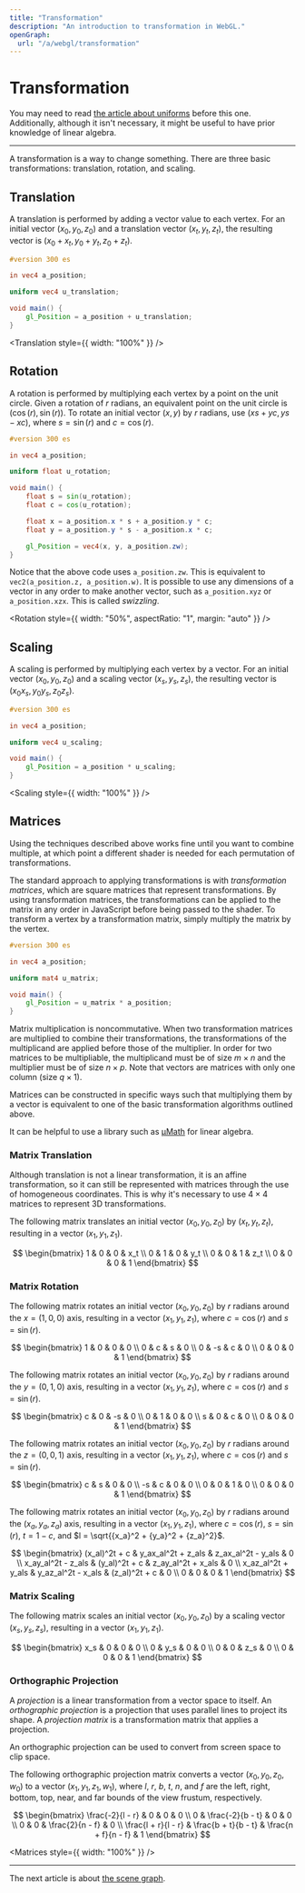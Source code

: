 ```yaml
---
title: "Transformation"
description: "An introduction to transformation in WebGL."
openGraph:
  url: "/a/webgl/transformation"
---
```



# Transformation

You may need to read [the article about uniforms](/a/webgl/uniforms) before this one. Additionally, although it isn't necessary, it might be useful to have prior knowledge of linear algebra.

---

A transformation is a way to change something. There are three basic transformations: translation, rotation, and scaling.

## Translation

A translation is performed by adding a vector value to each vertex. For an initial vector $(x_0, y_0, z_0)$ and a translation vector $(x_t, y_t, z_t)$, the resulting vector is $(x_0 + x_t, y_0 + y_t, z_0 + z_t)$.

```glsl
#version 300 es

in vec4 a_position;

uniform vec4 u_translation;

void main() {
	gl_Position = a_position + u_translation;
}
```

<Translation style={{ width: "100%" }} />

## Rotation

A rotation is performed by multiplying each vertex by a point on the unit circle. Given a rotation of $r$ radians, an equivalent point on the unit circle is $(\cos(r), \sin(r))$. To rotate an initial vector $(x, y)$ by $r$ radians, use $(xs + yc, ys - xc)$, where $s = \sin(r)$ and $c = \cos(r)$.

```glsl
#version 300 es

in vec4 a_position;

uniform float u_rotation;

void main() {
	float s = sin(u_rotation);
	float c = cos(u_rotation);

	float x = a_position.x * s + a_position.y * c;
	float y = a_position.y * s - a_position.x * c;

	gl_Position = vec4(x, y, a_position.zw);
}
```

Notice that the above code uses `a_position.zw`. This is equivalent to `vec2(a_position.z, a_position.w)`. It is possible to use any dimensions of a vector in any order to make another vector, such as `a_position.xyz` or `a_position.xzx`. This is called _swizzling_.

<Rotation style={{ width: "50%", aspectRatio: "1", margin: "auto" }} />

## Scaling

A scaling is performed by multiplying each vertex by a vector. For an initial vector $(x_0, y_0, z_0)$ and a scaling vector $(x_s, y_s, z_s)$, the resulting vector is $(x_0x_s, y_0y_s, z_0z_s)$.

```glsl
#version 300 es

in vec4 a_position;

uniform vec4 u_scaling;

void main() {
	gl_Position = a_position * u_scaling;
}
```

<Scaling style={{ width: "100%" }} />

## Matrices

Using the techniques described above works fine until you want to combine multiple, at which point a different shader is needed for each permutation of transformations.

The standard approach to applying transformations is with _transformation matrices_, which are square matrices that represent transformations. By using transformation matrices, the transformations can be applied to the matrix in any order in JavaScript before being passed to the shader. To transform a vertex by a transformation matrix, simply multiply the matrix by the vertex.

```glsl
#version 300 es

in vec4 a_position;

uniform mat4 u_matrix;

void main() {
	gl_Position = u_matrix * a_position;
}
```

Matrix multiplication is noncommutative. When two transformation matrices are multiplied to combine their transformations, the transformations of the multiplicand are applied before those of the multiplier. In order for two matrices to be multipliable, the multiplicand must be of size $m\times{n}$ and the multiplier must be of size $n\times{p}$. Note that vectors are matrices with only one column (size $q\times{1}$).

Matrices can be constructed in specific ways such that multiplying them by a vector is equivalent to one of the basic transformation algorithms outlined above.

It can be helpful to use a library such as [μMath](https://umath.lakuna.pw/) for linear algebra.

### Matrix Translation

Although translation is not a linear transformation, it is an affine transformation, so it can still be represented with matrices through the use of homogeneous coordinates. This is why it's necessary to use $4 \times 4$ matrices to represent 3D transformations.

The following matrix translates an initial vector $(x_0, y_0, z_0)$ by $(x_t, y_t, z_t)$, resulting in a vector $(x_1, y_1, z_1)$.

$$
\begin{bmatrix}
1 & 0 & 0 & x_t \\
0 & 1 & 0 & y_t \\
0 & 0 & 1 & z_t \\
0 & 0 & 0 & 1
\end{bmatrix}
$$

### Matrix Rotation

The following matrix rotates an initial vector $(x_0, y_0, z_0)$ by $r$ radians around the $x = (1, 0, 0)$ axis, resulting in a vector $(x_1, y_1, z_1)$, where $c = \cos(r)$ and $s = \sin(r)$.

$$
\begin{bmatrix}
1 & 0 & 0 & 0 \\
0 & c & s & 0 \\
0 & -s & c & 0 \\
0 & 0 & 0 & 1
\end{bmatrix}
$$

The following matrix rotates an initial vector $(x_0, y_0, z_0)$ by $r$ radians around the $y = (0, 1, 0)$ axis, resulting in a vector $(x_1, y_1, z_1)$, where $c = \cos(r)$ and $s = \sin(r)$.

$$
\begin{bmatrix}
c & 0 & -s & 0 \\
0 & 1 & 0 & 0 \\
s & 0 & c & 0 \\
0 & 0 & 0 & 1
\end{bmatrix}
$$

The following matrix rotates an initial vector $(x_0, y_0, z_0)$ by $r$ radians around the $z = (0, 0, 1)$ axis, resulting in a vector $(x_1, y_1, z_1)$, where $c = \cos(r)$ and $s = \sin(r)$.

$$
\begin{bmatrix}
c & s & 0 & 0 \\
-s & c & 0 & 0 \\
0 & 0 & 1 & 0 \\
0 & 0 & 0 & 1
\end{bmatrix}
$$

The following matrix rotates an initial vector $(x_0, y_0, z_0)$ by $r$ radians around the $(x_a, y_a, z_a)$ axis, resulting in a vector $(x_1, y_1, z_1)$, where $c = \cos(r)$, $s = \sin(r)$, $t = 1 - c$, and $l = \sqrt{{x_a}^2 + {y_a}^2 + {z_a}^2}$.

$$
\begin{bmatrix}
(x_al)^2t + c & y_ax_al^2t + z_als & z_ax_al^2t - y_als & 0 \\
x_ay_al^2t - z_als & (y_al)^2t + c & z_ay_al^2t + x_als & 0 \\
x_az_al^2t + y_als & y_az_al^2t - x_als & (z_al)^2t + c & 0 \\
0 & 0 & 0 & 1
\end{bmatrix}
$$

### Matrix Scaling

The following matrix scales an initial vector $(x_0, y_0, z_0)$ by a scaling vector $(x_s, y_s, z_s)$, resulting in a vector $(x_1, y_1, z_1)$.

$$
\begin{bmatrix}
x_s & 0 & 0 & 0 \\
0 & y_s & 0 & 0 \\
0 & 0 & z_s & 0 \\
0 & 0 & 0 & 1
\end{bmatrix}
$$

### Orthographic Projection

A _projection_ is a linear transformation from a vector space to itself. An _orthographic projection_ is a projection that uses parallel lines to project its shape. A _projection matrix_ is a transformation matrix that applies a projection.

An orthographic projection can be used to convert from screen space to clip space.

The following orthographic projection matrix converts a vector $(x_0, y_0, z_0, w_0)$ to a vector $(x_1, y_1, z_1, w_1)$, where $l$, $r$, $b$, $t$, $n$, and $f$ are the left, right, bottom, top, near, and far bounds of the view frustum, respectively.

$$
\begin{bmatrix}
\frac{-2}{l - r} & 0 & 0 & 0 \\
0 & \frac{-2}{b - t} & 0 & 0 \\
0 & 0 & \frac{2}{n - f} & 0 \\
\frac{l + r}{l - r} & \frac{b + t}{b - t} & \frac{n + f}{n - f} & 1
\end{bmatrix}
$$

<Matrices style={{ width: "100%" }} />

---

The next article is about [the scene graph](/a/webgl/scene-graph).
